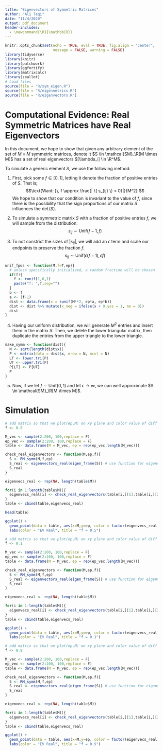 ```yaml
---
title: "Eigenvectors of Symmetric Matrices"
author: "Ali Taqi"
date: "11/4/2020"
output: pdf_document
header-includes:
  - \newcommand{\R}{\mathbb{R}}
---
```


```r
knitr::opts_chunk$set(echo = TRUE, eval = TRUE, fig.align = "center", 
                      message = FALSE, warning = FALSE)
library(tidyverse)
library(knitr)
library(patchwork)
library(ggfortify)
library(matrixcalc)
library(zeallot)
# Load files
source(file = "R/sym_eigen.R")
source(file = "R/eigenmetrics.R")
source(file = "R/eigenvectors.R")
```

# Computational Evidence: Real Symmetric Matrices have Real Eigenvectors

In this document, we hope to show that given any arbitrary element of the set of $M \times M$ symmetric matrices, denote it $S \in \mathcal{SM}_\R[M \times M]$ has a set of real eigenvectors $[\lambda_i] \in \R^M$.

To simulate a generic element $S$, we use the following method:

(1) First, pick some $f \in [0,1]$, letting it denote the fraction of positive entries of $S$. That is;
$$\text{Want: }\, f \approx \frac{| \{ s_{ij} \} > 0}|}{M^2} $$
We hope to show that our condition is invariant to the value of $f$, since there is the possibility that the sign proportions of our matrix $S$ influences the $\det (S)$. 

(2) To simulate a symmetric matrix $S$ with a fraction of positive entries $f$, we will sample from the distribution:
$$s_{ij} \sim \text{Unif}(f-1,f)$$

(3) To not constrict the sizes of $|s_{ij}|$, we will add an $\epsilon$ term and scale our endpoints to preserve the fraction $f$.
$$s_{ij} \sim \text{Unif}(\epsilon(f-1),\,\epsilon f)$$

```r
unif_fpos <- function(M,f=T,ep){
  # unless specifically initialized, a random fraction will be chosen
  if(f){
    f <- runif(1,0,1)
    paste("f: ",f,sep="")
  }
  b <- f
  a <- (f-1)
  dist <- data.frame(x = runif(M**2, ep*a, ep*b))
  dist <- dist %>% mutate(x_neg = ifelse(x < 0,yes = 1, no = 0))
  dist
}
```


(4) Having our uniform distribution, we will generate $M^2$ entries and insert them in the matrix $S$. Then, we delete the lower triangular matrix, then duplicate the entries from the upper triangle to the lower triangle. 

```r
make_symm <- function(dist){
  N <- sqrt(length(dist$x))
  P <- matrix(data = dist$x, nrow = N, ncol = N)
  LT <- lower.tri(P)
  UT <- upper.tri(P)
  P[LT] <- P[UT]
  P
}
```

(5) Now, if we let $f \sim \text{Unif}(0,1)$ and let $\epsilon \to \infty$, we can well approximate $S \in \mathcal{SM}_\R[M \times M]$.

\newpage

# Simulation

```r
# add matrix so that we plot(ep,M) on xy plane and color value of diff to show 2d relation of convergence of our method
f <- 0.5

M_vec <- sample(2:200, 100,replace = F)
ep_vec <- sample(2:200, 100,replace = F)
table <- data.frame(M = M_vec, ep = rep(ep_vec,length(M_vec)))

check_real_eigenvectors <- function(M,ep,f){
  S <- RM_symm(M,f,ep)
  S_real <- eigenvectors_real(eigen_frame(S)) # use function for eigenvectors.R
  S_real
}

eigenvecs_real <- rep(NA, length(table$M))

for(i in 1:length(table$M)){
  eigenvecs_real[i] <- check_real_eigenvectors(table[i,][1],table[i,][2],f)
}
table <- cbind(table,eigenvecs_real)
```

```r
head(table)
```

```r
ggplot() + 
  geom_point(data = table, aes(x=M,y=ep, color = factor(eigenvecs_real))) +
  labs(color = "EV Real", title = "f = 0.5")
```


```r
# add matrix so that we plot(ep,M) on xy plane and color value of diff to show 2d relation of convergence of our method
f <- 0.1

M_vec <- sample(2:200, 100,replace = F)
ep_vec <- sample(2:200, 100,replace = F)
table <- data.frame(M = M_vec, ep = rep(ep_vec,length(M_vec)))

check_real_eigenvectors <- function(M,ep,f){
  S <- RM_symm(M,f,ep)
  S_real <- eigenvectors_real(eigen_frame(S)) # use function for eigenvectors.R
  S_real
}

eigenvecs_real <- rep(NA, length(table$M))

for(i in 1:length(table$M)){
  eigenvecs_real[i] <- check_real_eigenvectors(table[i,][1],table[i,][2],f)
}
table <- cbind(table,eigenvecs_real)
```

```r
ggplot() + 
  geom_point(data = table, aes(x=M,y=ep, color = factor(eigenvecs_real))) +
  labs(color = "EV Real", title = "f = 0.1")
```

```r
# add matrix so that we plot(ep,M) on xy plane and color value of diff to show 2d relation of convergence of our method
f <- 0.9

M_vec <- sample(2:200, 100,replace = F)
ep_vec <- sample(2:200, 100,replace = F)
table <- data.frame(M = M_vec, ep = rep(ep_vec,length(M_vec)))

check_real_eigenvectors <- function(M,ep,f){
  S <- RM_symm(M,f,ep)
  S_real <- eigenvectors_real(eigen_frame(S)) # use function for eigenvectors.R
  S_real
}

eigenvecs_real <- rep(NA, length(table$M))

for(i in 1:length(table$M)){
  eigenvecs_real[i] <- check_real_eigenvectors(table[i,][1],table[i,][2],f)
}
table <- cbind(table,eigenvecs_real)
```

```r
ggplot() + 
  geom_point(data = table, aes(x=M,y=ep, color = factor(eigenvecs_real))) +
  labs(color = "EV Real", title = "f = 0.9")
```


